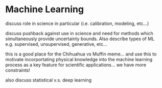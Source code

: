 # Machine Learning

discuss role in science in particular (i.e. calibration, modeling, etc...)

discuss pushback against use in science and need for methods which simultaneously provide uncertainty bounds. Also describe types of ML e.g. supervised, unsupervised, generative, etc...

this is a good place for the Chihuahua vs Muffin meme... and use this to motivate incorportating physical knowledge into the machine learning process as a key feature for scientific applications... we have more constraints!

also discuss statistical v.s. deep learning
